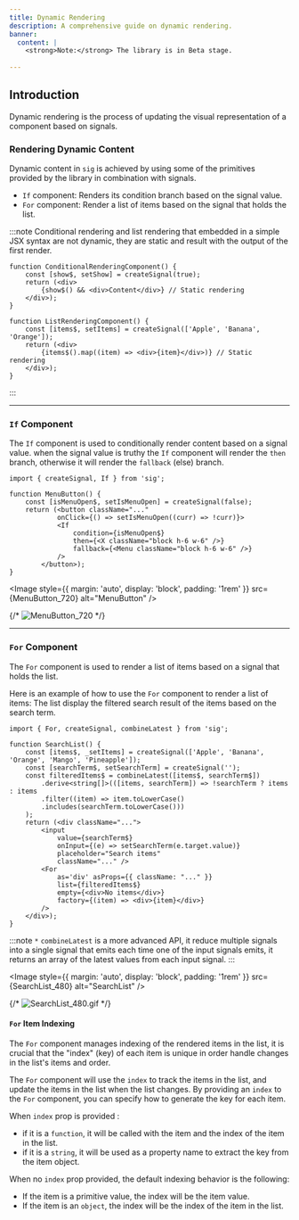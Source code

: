 ```yaml
---
title: Dynamic Rendering
description: A comprehensive guide on dynamic rendering.
banner:
  content: |
    <strong>Note:</strong> The library is in Beta stage.
    
---
```



## Introduction

Dynamic rendering is the process of updating the visual representation of a component based on signals. 


### Rendering Dynamic Content

Dynamic content in `sig` is achieved by using some of the primitives provided by the library in combination with signals. 

- `If` component: Renders its condition branch based on the signal value.
- `For` component: Render a list of items based on the signal that holds the list.


:::note 
Conditional rendering and list rendering that embedded in a simple JSX syntax are not dynamic, they are static and result with the output of the first render.

```tsx {4} {11}
function ConditionalRenderingComponent() {
    const [show$, setShow] = createSignal(true);
    return (<div>
        {show$() && <div>Content</div>} // Static rendering
    </div>);
}

function ListRenderingComponent() {
    const [items$, setItems] = createSignal(['Apple', 'Banana', 'Orange']);
    return (<div>
        {items$().map((item) => <div>{item}</div>)} // Static rendering
    </div>);
}
```

:::


---

### `If` Component

The `If` component is used to conditionally render content based on a signal value. 
when the signal value is truthy the `If` component will render the `then` branch, otherwise it will render the `fallback` (else) branch.


```tsx
import { createSignal, If } from 'sig';

function MenuButton() {
    const [isMenuOpen$, setIsMenuOpen] = createSignal(false);
    return (<button className="..."
            onClick={() => setIsMenuOpen((curr) => !curr)}>
            <If
                condition={isMenuOpen$} 
                then={<X className="block h-6 w-6" />}
                fallback={<Menu className="block h-6 w-6" />}
            />
        </button>);
}
```


<Image
    style={{ margin: 'auto', display: 'block', padding: '1rem' }}
    src={MenuButton_720} alt="MenuButton" />


{/* ![MenuButton_720](../../../assets/MenuButton_720.gif) */}

---

### `For` Component

The `For` component is used to render a list of items based on a signal that holds the list.


Here is an example of how to use the `For` component to render a list of items:
The list display the filtered search result of the items based on the search term.


```tsx {17-22} {"*": 6-9}
import { For, createSignal, combineLatest } from 'sig';

function SearchList() {
    const [items$, _setItems] = createSignal(['Apple', 'Banana', 'Orange', 'Mango', 'Pineapple']);
    const [searchTerm$, setSearchTerm] = createSignal('');
    const filteredItems$ = combineLatest([items$, searchTerm$])
        .derive<string[]>(([items, searchTerm]) => !searchTerm ? items : items
        .filter((item) => item.toLowerCase()
        .includes(searchTerm.toLowerCase()))
    );
    return (<div className="...">
        <input 
            value={searchTerm$}
            onInput={(e) => setSearchTerm(e.target.value)}
            placeholder="Search items"
            className="..." />
        <For
            as='div' asProps={{ className: "..." }}
            list={filteredItems$}
            empty={<div>No items</div>}
            factory={(item) => <div>{item}</div>}
        />
    </div>);
}
```

:::note
`*` `combineLatest` is a more advanced API, it reduce multiple signals into a single signal that emits each time one of the input signals emits, it returns an array of the latest values from each input signal.
:::



<Image
    style={{ margin: 'auto', display: 'block', padding: '1rem' }}
    src={SearchList_480} alt="SearchList" />

{/* ![SearchList_480.gif](../../../assets/SearchList_480.gif) */}


#### `For` Item Indexing

The `For` component manages indexing of the rendered items in the list, it is crucial that the "index" (key) of each item is unique in order handle changes in the list's items and order. 

The `For` component will use the `index` to track the items in the list, and update the items in the list when the list changes.
By providing an `index` to the `For` component, you can specify how to generate the key for each item.

When `index` prop is provided :
- if it is a `function`, it will be called with the item and the index of the item in the list.
- if it is a `string`, it will be used as a property name to extract the key from the item object.

When no `index` prop provided, the default indexing behavior is the following:
- If the item is a primitive value, the index will be the item value.
- If the item is an `object`, the index will be the index of the item in the list.

